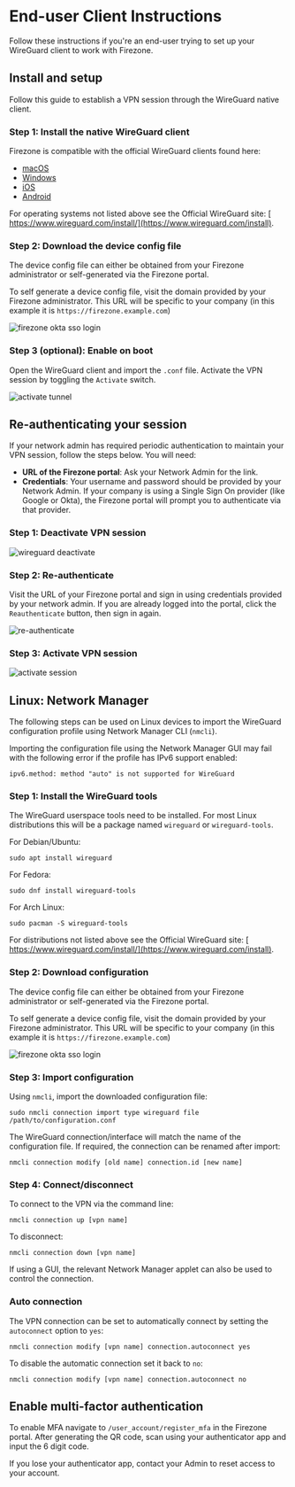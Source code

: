 
# End-user Client Instructions

Follow these instructions if you're an end-user trying to set up your WireGuard
client to work with Firezone.

## Install and setup

Follow this guide to establish a VPN session through the WireGuard native
client.

### Step 1: Install the native WireGuard client

Firezone is compatible with the official WireGuard clients found here:

- [macOS](https://itunes.apple.com/us/app/wireguard/id1451685025)
- [Windows](https://download.wireguard.com/windows-client/wireguard-installer.exe)
- [iOS](https://itunes.apple.com/us/app/wireguard/id1441195209)
- [Android](https://play.google.com/store/apps/details?id=com.wireguard.android)

For operating systems not listed above see the Official WireGuard site:
[ https://www.wireguard.com/install/](https://www.wireguard.com/install).

### Step 2: Download the device config file

The device config file can either be obtained from your Firezone administrator
or self-generated via the Firezone portal.

To self generate a device config file, visit the domain provided by your
Firezone administrator. This URL will be specific to your company (in this
example it is `https://firezone.example.com`)

<Image
  alt="firezone okta sso login"
  src="/images/firezone-okta-sso-login.gif"
  width={960}
  height={540}
/>

### Step 3 (optional): Enable on boot

Open the WireGuard client and import the `.conf` file. Activate the VPN session
by toggling the `Activate` switch.

<Image
  alt="activate tunnel"
  src="/images/activate-tunnel.gif"
  width={960}
  height={540}
/>

## Re-authenticating your session

If your network admin has required periodic authentication to maintain your VPN
session, follow the steps below. You will need:

- **URL of the Firezone portal**: Ask your Network Admin for the link.
- **Credentials**: Your username and password should be provided by your Network
  Admin. If your company is using a Single Sign On provider (like Google or
  Okta), the Firezone portal will prompt you to authenticate via that provider.

### Step 1: Deactivate VPN session

<Image
  alt="wireguard deactivate"
  src="/images/wireguard-deactivate.png"
  width={960}
  height={540}
/>

### Step 2: Re-authenticate

Visit the URL of your Firezone portal and sign in using credentials provided by
your network admin. If you are already logged into the portal, click the
`Reauthenticate` button, then sign in again.

<Image
  alt="re-authenticate"
  width={960}
  height={540}
  src="/images/re-authenticate.gif"
/>

### Step 3: Activate VPN session

<Image
  alt="activate session"
  src="/images/activate-session.png"
  width={960}
  height={540}
/>

## Linux: Network Manager

The following steps can be used on Linux devices to import the WireGuard
configuration profile using Network Manager CLI (`nmcli`).

<Alert color="info">
Importing the configuration file using the Network Manager GUI may fail
with the following error if the profile has IPv6 support enabled:

```text
ipv6.method: method "auto" is not supported for WireGuard
```

</Alert>

### Step 1: Install the WireGuard tools

The WireGuard userspace tools need to be installed. For most Linux distributions
this will be a package named `wireguard` or `wireguard-tools`.

For Debian/Ubuntu:

```shell
sudo apt install wireguard
```

For Fedora:

```shell
sudo dnf install wireguard-tools
```

For Arch Linux:

```shell
sudo pacman -S wireguard-tools
```

For distributions not listed above see the Official WireGuard site:
[ https://www.wireguard.com/install/](https://www.wireguard.com/install).

### Step 2: Download configuration

The device config file can either be obtained from your Firezone administrator
or self-generated via the Firezone portal.

To self generate a device config file, visit the domain provided by your
Firezone administrator. This URL will be specific to your company (in this
example it is `https://firezone.example.com`)

<Image
  alt="firezone okta sso login"
  src="/images/firezone-sso-okta-login.gif"
  width={960}
  height={540}
/>

### Step 3: Import configuration

Using `nmcli`, import the downloaded configuration file:

```shell
sudo nmcli connection import type wireguard file /path/to/configuration.conf
```

<Alert color="info">
The WireGuard connection/interface will match the name of the
configuration file. If required, the connection can be renamed after import:

```shell
nmcli connection modify [old name] connection.id [new name]
```

</Alert>

### Step 4: Connect/disconnect

To connect to the VPN via the command line:

```shell
nmcli connection up [vpn name]
```

To disconnect:

```shell
nmcli connection down [vpn name]
```

If using a GUI, the relevant Network Manager applet can also be used to control
the connection.

### Auto connection

The VPN connection can be set to automatically connect by setting the
`autoconnect` option to `yes`:

```shell
nmcli connection modify [vpn name] connection.autoconnect yes
```

To disable the automatic connection set it back to `no`:

```shell
nmcli connection modify [vpn name] connection.autoconnect no
```

## Enable multi-factor authentication

To enable MFA navigate to `/user_account/register_mfa` in the Firezone portal.
After generating the QR code, scan using your authenticator app and input the 6
digit code.

If you lose your authenticator app, contact your Admin to reset access to your
account.
